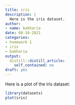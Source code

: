 ```yaml
---
title: iris
description: |
  Here is the iris dataset.
author:
- name: bakharia
date: 08-10-2021
categories:
- homework 1
- iris
- bakharia
output:
  distill::distill_article:
    self_contained: no
draft: yes
---
```



Here is a plot of the iris dataset:

```r
library(datasets)
plot(iris)
```


